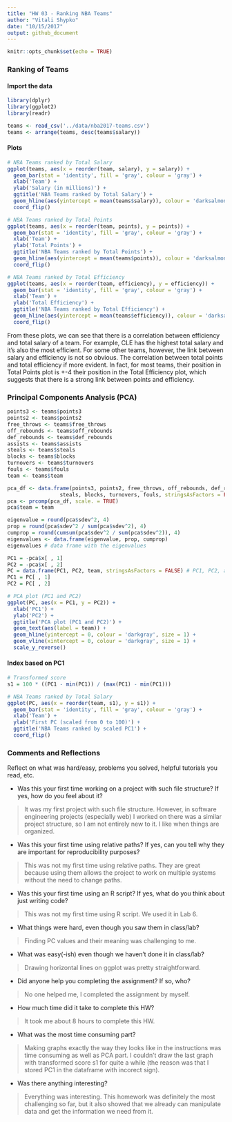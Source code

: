 ```yaml
---
title: "HW 03 - Ranking NBA Teams"
author: "Vitali Shypko"
date: "10/15/2017"
output: github_document
---
```


```r
knitr::opts_chunk$set(echo = TRUE)
```

### Ranking of Teams

#### Import the data

```r
library(dplyr)
library(ggplot2)
library(readr)
```

```r
teams <- read_csv('../data/nba2017-teams.csv')
teams <- arrange(teams, desc(teams$salary))
```

#### Plots

```r
# NBA Teams ranked by Total Salary
ggplot(teams, aes(x = reorder(team, salary), y = salary)) +
  geom_bar(stat = 'identity', fill = 'gray', colour = 'gray') +
  xlab('Team') +
  ylab('Salary (in millions)') +
  ggtitle('NBA Teams ranked by Total Salary') +
  geom_hline(aes(yintercept = mean(teams$salary)), colour = 'darksalmon', size = 2, alpha = 0.8) +
  coord_flip()
```

```r
# NBA Teams ranked by Total Points
ggplot(teams, aes(x = reorder(team, points), y = points)) +
  geom_bar(stat = 'identity', fill = 'gray', colour = 'gray') +
  xlab('Team') +
  ylab('Total Points') +
  ggtitle('NBA Teams ranked by Total Points') +
  geom_hline(aes(yintercept = mean(teams$points)), colour = 'darksalmon', size = 2, alpha = 0.8) +
  coord_flip()
```

```r
# NBA Teams ranked by Total Efficiency
ggplot(teams, aes(x = reorder(team, efficiency), y = efficiency)) +
  geom_bar(stat = 'identity', fill = 'gray', colour = 'gray') +
  xlab('Team') +
  ylab('Total Efficiency') +
  ggtitle('NBA Teams ranked by Total Efficiency') +
  geom_hline(aes(yintercept = mean(teams$efficiency)), colour = 'darksalmon', size = 2, alpha = 0.8) +
  coord_flip()
```

From these plots, we can see that there is a correlation between efficiency and total salary of a team. For example, CLE has the highest total salary and it's also the most efficient. For some other teams, however, the link between salary and efficiency is not so obvious. The correlation between total points and total efficiency if more evident. In fact, for most teams, their position in Total Points plot is +-4 their position in the Total Efficiency plot, which suggests that there is a strong link between points and efficiency.

### Principal Components Analysis (PCA)

```r
points3 <- teams$points3
points2 <- teams$points2
free_throws <- teams$free_throws
off_rebounds <- teams$off_rebounds
def_rebounds <- teams$def_rebounds
assists <- teams$assists
steals <- teams$steals
blocks <- teams$blocks
turnovers <- teams$turnovers
fouls <- teams$fouls
team <- teams$team

pca_df <- data.frame(points3, points2, free_throws, off_rebounds, def_rebounds, assists,
                 steals, blocks, turnovers, fouls, stringsAsFactors = FALSE)
pca <- prcomp(pca_df, scale. = TRUE)
pca$team = team

eigenvalue = round(pca$sdev^2, 4)
prop = round(pca$sdev^2 / sum(pca$sdev^2), 4)
cumprop = round(cumsum(pca$sdev^2 / sum(pca$sdev^2)), 4)
eigenvalues <- data.frame(eigenvalue, prop, cumprop)
eigenvalues # data frame with the eigenvalues

PC1 = -pca$x[ , 1]
PC2 = -pca$x[ , 2]
PC = data.frame(PC1, PC2, team, stringsAsFactors = FALSE) # PC1, PC2, and corresponding teams.
PC1 = PC[ , 1]
PC2 = PC[ , 2]
```

```r
# PCA plot (PC1 and PC2)
ggplot(PC, aes(x = PC1, y = PC2)) +
  xlab('PC1') +
  ylab('PC2') +
  ggtitle('PCA plot (PC1 and PC2)') +
  geom_text(aes(label = team)) +
  geom_hline(yintercept = 0, colour = 'darkgray', size = 1) +
  geom_vline(xintercept = 0, colour = 'darkgray', size = 1) +
  scale_y_reverse()
```

#### Index based on PC1

```r
# Transformed score
s1 = 100 * ((PC1 - min(PC1)) / (max(PC1) - min(PC1)))
```

```r
# NBA Teams ranked by Total Salary
ggplot(PC, aes(x = reorder(team, s1), y = s1)) +
  geom_bar(stat = 'identity', fill = 'gray', colour = 'gray') +
  xlab('Team') +
  ylab('First PC (scaled from 0 to 100)') +
  ggtitle('NBA Teams ranked by scaled PC1') +
  coord_flip()
```

### Comments and Reflections

Reflect on what was hard/easy, problems you solved, helpful tutorials you read, etc.

- Was this your first time working on a project with such file structure? If yes, how do
you feel about it?

> It was my first project with such file structure. However, in software engineering projects (especially web) I worked on there was a similar project structure, so I am not entirely new to it. I like when things are organized.

- Was this your first time using relative paths? If yes, can you tell why they are important for reproducibility purposes?

> This was not my first time using relative paths. They are great because using them allows the project to work on multiple systems without the need to change paths.

- Was this your first time using an R script? If yes, what do you think about just writing code?

> This was not my first time using R script. We used it in Lab 6.

- What things were hard, even though you saw them in class/lab?

> Finding PC values and their meaning was challenging to me.

- What was easy(-ish) even though we haven’t done it in class/lab?

> Drawing horizontal lines on ggplot was pretty straightforward.

- Did anyone help you completing the assignment? If so, who?

> No one helped me, I completed the assignment by myself.

- How much time did it take to complete this HW?

> It took me about 8 hours to complete this HW.

- What was the most time consuming part?

> Making graphs exactly the way they looks like in the instructions was time consuming as well as PCA part. I couldn't draw the last graph with transformed score s1 for quite a while (the reason was that I stored PC1 in the dataframe with incorect sign).

- Was there anything interesting?

> Everything was interesting. This homework was definitely the most challenging so far, but it also showed that we already can manipulate data and get the information we need from it.